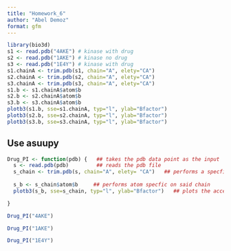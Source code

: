 ```yaml
---
title: "Homework_6"
author: "Abel Demoz"
format: gfm
---
```


```r
library(bio3d)
s1 <- read.pdb("4AKE") # kinase with drug
s2 <- read.pdb("1AKE") # kinase no drug
s3 <- read.pdb("1E4Y") # kinase with drug
s1.chainA <- trim.pdb(s1, chain="A", elety="CA")
s2.chainA <- trim.pdb(s2, chain="A", elety="CA")
s3.chainA <- trim.pdb(s3, chain="A", elety="CA")
s1.b <- s1.chainA$atom$b
s2.b <- s2.chainA$atom$b
s3.b <- s3.chainA$atom$b
plotb3(s1.b, sse=s1.chainA, typ="l", ylab="Bfactor")
plotb3(s2.b, sse=s2.chainA, typ="l", ylab="Bfactor")
plotb3(s3.b, sse=s3.chainA, typ="l", ylab="Bfactor")
```


## Use asuupy 

```r
Drug_PI <- function(pdb) {   ## takes the pdb data point as the input 
  s <- read.pdb(pdb)         ## reads the pdb file 
  s_chain <- trim.pdb(s, chain="A", elety= "CA")   ## performs a specfic trim function of siad pdb file (which idk how it works)
  
  s_b <- s_chain$atom$b     ## performs atom specfic on said chain 
  plotb3(s_b, sse=s_chain, typ="l", ylab="Bfactor")   ## plots the accession site of said specific structure

}
```

```r
Drug_PI("4AKE")
```
```r
Drug_PI("1AKE")
```
```r
Drug_PI("1E4Y")
```